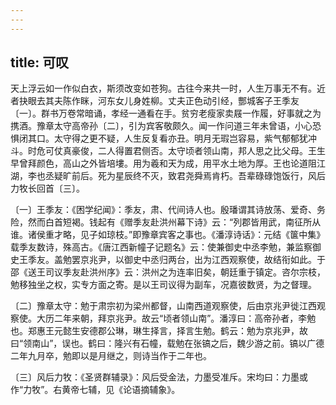 ```yaml
---
---
---
```

title: 可叹
---




天上浮云如一作似白衣，斯须改变如苍狗。古往今来共一时，人生万事无不有。近者抉眼去其夫陈作眯，河东女儿身姓柳。丈夫正色动引经，酆城客子王季友〔一〕。群书万卷常暗诵，孝经一通看在手。贫穷老瘦家卖屐一作履，好事就之为携酒。豫章太守高帝孙〔二〕，引为宾客敬颇久。闻一作问道三年未曾语，小心恐惧闭其口。太守得之更不疑，人生反复看亦丑。明月无瑕岂容易，紫气郁郁犹冲斗。时危可仗真豪俊，二人得置君侧否。太守顷者领山南，邦人思之比父母。王生早曾拜颜色，高山之外皆培塿。用为羲和天为成，用平水土地为厚。王也论道阻江湖，李也丞疑旷前后。死为星辰终不灭，致君尧舜焉肯朽。吾辈碌碌饱饭行，风后力牧长回首〔三〕。

〔一〕王季友：《困学纪闻》：季友，肃、代间诗人也。殷璠谓其诗放荡、爱奇、务险，然而白首短褐。钱起有《赠季友赴洪州幕下诗》云：“列郡皆用武，南征所从谁。诸侯重才略，见子如琼枝。”即豫章宾客之事也。《潘淳诗话》：元结《箧中集》载季友数诗，殊高古。《唐江西新幢子记题名》云：使兼御史中丞李勉，兼监察御史王季友。盖勉罢京兆尹，以御史中丞归两台，出为江西观察使，故结衔如此。于邵《送王司议季友赴洪州序》云：洪州之为连率旧矣，朝廷重于镇定。咨尔宗枝，勉移独坐之权，实专方面之寄。是以王司议得为副车，况嘉彼数贤，为之督理。

〔二〕豫章太守：勉于肃宗初为梁州都督，山南西道观察使，后由京兆尹徙江西观察使。大历二年来朝，拜京兆尹。故云“顷者领山南”。潘淳曰：高帝孙者，李勉也。郑惠王元懿生安德郡公琳，琳生择言，择言生勉。鹤云：勉为京兆尹，故曰“领南山”，误也。鹤曰：隆兴有石幢，载勉在张镐之后，魏少游之前。镐以广德二年九月卒，勉即以是月继之，则诗当作于二年也。

〔三〕风后力牧：《圣贤群辅录》：风后受金法，力墨受准斥。宋均曰：力墨或作“力牧”。右黄帝七辅，见《论语摘辅象》。